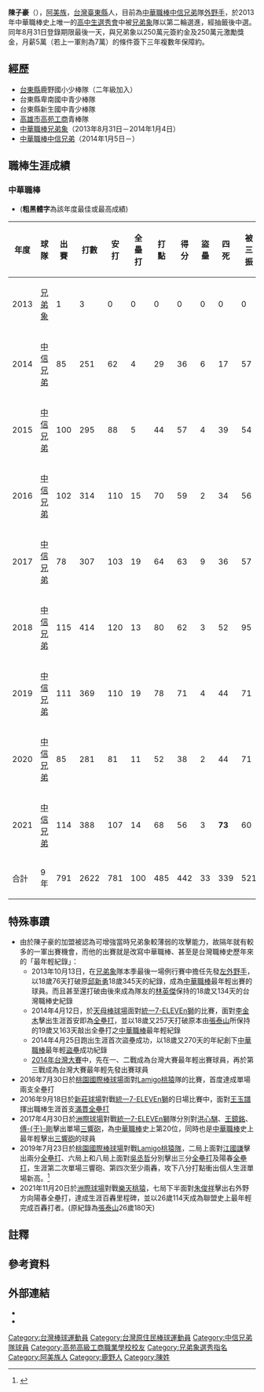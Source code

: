 {{Infobox CPBL player|
|name=陳子豪|
|image=|
|width=300|
|position=外野手|
|team=中信兄弟|
|number=1|
|bats=左|
|throws=左|
|birthdate={{birth_date_and_age|1995|7|29|mf=y}}|
|birthplace={{TWN}}[[臺東縣|臺東縣]][[鹿野鄉|鹿野鄉]]|
|debutdate=10月13日
|debutyear=2013年
|debutteam=兄弟象
|statyear=2021年球季
|stat1label=打擊率
|stat1value=0.298
|stat2label=全壘打
|stat2value=100
|stat3label=打點
|stat3value=485
|stat4label=盜壘
|stat4value=33
|teams=<nowiki></nowiki> 
*[[兄弟象|兄弟象]]（2013年8月31日－2014年1月4日）
*[[中信兄弟|中信兄弟]]（2014年1月5日－）
|awards=<nowiki></nowiki>
*中華職棒年度總冠軍：2021
*[[中華職棒最佳十人獎|中華職棒最佳十人獎]]（外野手）：2018、2021
*[[中華職棒金手套獎|中華職棒金手套獎]]（外野手）：2020
*[[中華職棒單月MVP|中華職棒單月MVP]]：2017/06
*[[中華職棒明星賽|中華職棒明星賽]]：2014、2015、2017、2018、2019
}}

'''陳子豪'''（{{bd|1995年|7月29日|catIdx=C陳}}），[[阿美族|阿美族]]，[[台灣|台灣]][[臺東縣|臺東縣]]人，目前為[[中華職棒|中華職棒]][[中信兄弟|中信兄弟]]隊[[外野手|外野手]]，於2013年中華職棒史上唯一的[[中華職棒歷年選秀會#2013|高中生選秀會]]中被[[兄弟象|兄弟象]]隊以第二輪選進，經抽籤後中選{{notetag|第二輪選秀與[[Lamigo桃猿|Lamigo桃猿]]同時選上陳子豪，抽籤決定後，由[[兄弟象|兄弟象]]隊取得}}。同年8月31日登錄期限最後一天，與兄弟象以250萬元簽約金及250萬元激勵獎金，月薪5萬（若上一軍則為7萬）的條件簽下三年複數年保障約。

==經歷==
*[[台東縣|台東縣]]鹿野國小少棒隊（二年級加入）
*台東縣卑南國中青少棒隊
*台東縣新生國中青少棒隊
*[[高雄市|高雄市]][[高苑工商|高苑工商]]青棒隊
*[[中華職棒|中華職棒]][[兄弟象|兄弟象]]（2013年8月31日－2014年1月4日）
*[[中華職棒|中華職棒]][[中信兄弟|中信兄弟]]（2014年1月5日－）

==職棒生涯成績==
===中華職棒===
*('''粗黑體字'''為該年度最佳或最高成績)
{|Border=1 WIDTH=800PX
|- align=center
!年度||球隊||出賽||打數||安打||全壘打||打點||得分||盜壘||四死||被三振||壘打數||雙殺打||打擊率||上壘率||長打率||整體攻擊指數
|- align=center
|2013||[[兄弟象|兄弟象]]||1||3||0||0||0||0||0||0||0||0||0||0.000||0.000||0.000||0.000
|- align=center
|2014||[[中信兄弟|中信兄弟]]||85||251||62||4||29||36||6||17||57||92||5||0.247||0.293||0.367||0.660
|- align=center
|2015||[[中信兄弟|中信兄弟]]||100||295||88||5||44||57||4||39||54||120||1||0.298||0.378||0.407||0.785
|- align=center
|2016||[[中信兄弟|中信兄弟]]||102||314||110||15||70||59||2||34||56||174||2||0.350||0.410||0.554||0.964
|- align=center
|2017||[[中信兄弟|中信兄弟]]||78||307||103||19||64||63||9||36||57||191||6||0.336||0.403||0.622||1.025
|- align="center"
|2018||[[中信兄弟|中信兄弟]]||115||414||120||13||80||62||3||52||95||186||12||0.290||0.364||0.449||0.813
|- align="center"
|2019||[[中信兄弟|中信兄弟]]||111||369||110||19||78||71||4||44||71||183||13||0.298||0.368||0.496||0.864
|- align="center"
|2020||[[中信兄弟|中信兄弟]]||85||281||81||11||52||38||2||44||71||139||5||0.288||0.382||0.495||0.877
|- align="center"
|2021||[[中信兄弟|中信兄弟]]||114||388||107||14||68||56||3||'''73'''||60||174||8||0.276||0.388||0.448||0.836
|- style="color:black; background-color:yellow" align="center"
|合計||9年||791||2622||781||100||485||442||33||339||521||1259||52||0.298||0.375||0.480||0.855
|}

==特殊事蹟==
*由於陳子豪的加盟被認為可增強當時兄弟象較薄弱的攻擊能力，故隔年就有較多的一軍出賽機會，而他的出賽就是改寫中華職棒、甚至是台灣職棒史歷年來的「最年輕紀錄」：
**2013年10月13日，在[[兄弟象|兄弟象]]隊本季最後一場例行賽中擔任先發[[左外野手|左外野手]]，以18歲76天打破原[[邱新勇|邱新勇]]18歲345天的紀錄，成為[[中華職棒|中華職棒]]最年輕出賽的球員。而且甚至還打破由後來成為隊友的[[林英傑|林英傑]]保持的18歲又134天的台灣職棒史紀錄
**2014年4月12日，於[[天母棒球場|天母棒球場]]面對[[統一7-ELEVEn獅|統一7-ELEVEn獅]]的比賽，面對[[李金木|李金木]]擊出生涯首安即為[[全壘打|全壘打]]，並以18歲又257天打破原本由[[張泰山|張泰山]]所保持的19歲又163天敲出全壘打之[[中華職棒|中華職棒]]最年輕紀錄{{notetag|該紀錄後來為[[Lamigo桃猿|Lamigo桃猿]]的[[林承飛|林承飛]]所打破}}
**2014年4月25日跑出生涯首次盜壘成功，以18歲又270天的年紀創下[[中華職棒|中華職棒]]最年輕[[盜壘|盜壘]]成功紀錄
**[[2014年中華職棒總冠軍賽|2014年台灣大賽]]中，先在一、二戰成為台灣大賽最年輕出賽球員，再於第三戰成為台灣大賽最年輕先發出賽球員
*2016年7月30日於[[桃園國際棒球場|桃園國際棒球場]]面對[[Lamigo桃猿|Lamigo桃猿]]隊的比賽，首度達成單場兩支全壘打
*2016年9月18日於[[新莊體育場棒球場|新莊球場]]對戰[[統一7-ELEVEn獅|統一7-ELEVEn獅]]的日場比賽中，面對[[王玉譜|王玉譜]]揮出職棒生涯首支[[滿壘全壘打|滿貫全壘打]]
*2017年4月30日於[[臺中市洲際棒球場|洲際球場]]對戰[[統一7-ELEVEn獅|統一7-ELEVEn獅]]隊分別對[[洪心騏|洪心騏]]、[[王鏡銘|王鏡銘]]、[[傅于剛|傅-{于}-剛]]擊出單場[[三響砲|三響砲]]，為[[中華職棒|中華職棒]]史上第20位，同時也是[[中華職棒|中華職棒]]史上最年輕擊出[[三響砲|三響砲]]的球員
*2019年7月23日於[[桃園國際棒球場|桃園國際棒球場]]對戰[[Lamigo桃猿隊|Lamigo桃猿隊]]，二局上面對[[江國謙|江國謙]]擊出兩分[[全壘打|全壘打]]、六局上和八局上面對[[吳丞哲|吳丞哲]]分別擊出三分[[全壘打|全壘打]]及陽春[[全壘打|全壘打]]，生涯第二次單場三響砲、第四次至少兩轟，攻下八分打點衝出個人生涯單場新高。<ref>{{Cite web|title=陳子豪生涯第2次3響砲 8分打點個人新高|url=https://udn.com/news/story/7001/3946971|date=2019-07-23|accessdate=2019-07-23|work=聯合新聞網|language=zh-tw|archive-url=https://web.archive.org/web/20190723151826/https://udn.com/news/story/7001/3946971|archive-date=2019-07-23|dead-url=no}}</ref>
*2021年11月20日於[[臺中市洲際棒球場|洲際球場]]對戰[[樂天桃猿|樂天桃猿]]，七局下半面對[[朱俊祥|朱俊祥]]擊出右外野方向陽春全壘打，達成生涯百轟里程碑，並以26歲114天成為聯盟史上最年輕完成百轟打者。(原紀錄為[[張泰山|張泰山]]26歲180天)

==註釋==
{{ReflistH}}
{{NoteFoot}}
{{ReflistF}}
==參考資料==
{{Reflist}}
==外部連結==
{{台灣棒球維基館}}
{{中華職棒球員資料|id=E0J8|name=陳子豪}}
*{{Facebook|QiangLiZuoDaChenZiHaoFenSiTuan}}
*{{Instagram|ch_baseballlife}}
{{start box}}
{{s-awards}}
{{s-before|[[王柏融|王柏融]]、[[張正偉|張正偉]]、[[張志豪|張志豪]]}}
{{s-title|[[中華職棒最佳十人獎|中華職棒最佳十人獎]](外野手)|2018年}}
{{s-after|[[詹子賢|詹子賢]]、[[蘇智傑|蘇智傑]]、[[藍寅倫|藍寅倫]]}}
{{s-before|[[林哲瑄|林哲瑄]]}}
{{s-title|[[中華職棒金手套獎|中華職棒金手套獎]](外野手)|2020年}}
{{s-after|現任}}
{{end box}}
{{中信兄弟隊球員名單}}
{{中信兄弟2021年中華職棒總冠軍}}
{{2013年第二十六屆U18世界盃棒球賽中華青棒代表隊}}
{{2017年第一屆亞洲職棒冠軍爭霸賽}}
{{中華職棒百轟球員}}
{{秉初運動娛樂經紀}}
{{DEFAULTSORT:Chen Tzu Hao}}
[[Category:台灣棒球運動員|Category:台灣棒球運動員]]
[[Category:台灣原住民棒球運動員|Category:台灣原住民棒球運動員]]
[[Category:中信兄弟隊球員|Category:中信兄弟隊球員]]
[[Category:高苑高級工商職業學校校友|Category:高苑高級工商職業學校校友]]
[[Category:兄弟象選秀指名|Category:兄弟象選秀指名]]
[[Category:阿美族人|Category:阿美族人]]
[[Category:鹿野人|Category:鹿野人]]
[[Category:陳姓|Category:陳姓]]